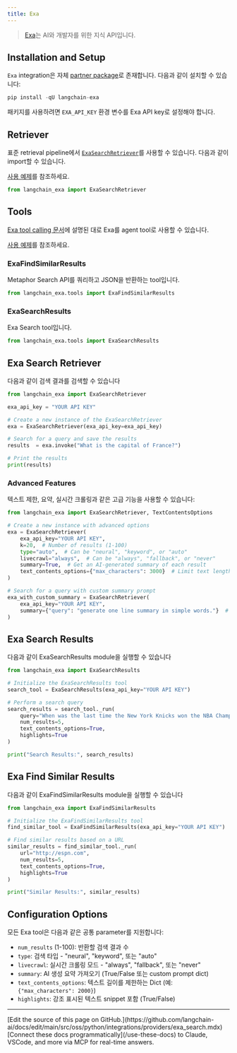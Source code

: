 ```yaml
---
title: Exa
---
```


>[Exa](https://exa.ai/)는 AI와 개발자를 위한 지식 API입니다.
>

## Installation and Setup

`Exa` integration은 자체 [partner package](https://pypi.org/project/langchain-exa/)로 존재합니다. 다음과 같이 설치할 수 있습니다:

```python
pip install -qU langchain-exa
```

패키지를 사용하려면 `EXA_API_KEY` 환경 변수를 Exa API key로 설정해야 합니다.

## Retriever

표준 retrieval pipeline에서 [`ExaSearchRetriever`](/oss/python/integrations/tools/exa_search#using-exasearchretriever)를 사용할 수 있습니다. 다음과 같이 import할 수 있습니다.

[사용 예제](/oss/python/integrations/tools/exa_search)를 참조하세요.

```python
from langchain_exa import ExaSearchRetriever
```

## Tools

[Exa tool calling 문서](/oss/python/integrations/tools/exa_search#use-within-an-agent)에 설명된 대로 Exa를 agent tool로 사용할 수 있습니다.

[사용 예제](/oss/python/integrations/tools/exa_search)를 참조하세요.

### ExaFindSimilarResults

Metaphor Search API를 쿼리하고 JSON을 반환하는 tool입니다.

```python
from langchain_exa.tools import ExaFindSimilarResults
```

### ExaSearchResults

Exa Search tool입니다.

```python
from langchain_exa.tools import ExaSearchResults
```

## Exa Search Retriever

다음과 같이 검색 결과를 검색할 수 있습니다

```python
from langchain_exa import ExaSearchRetriever

exa_api_key = "YOUR API KEY"

# Create a new instance of the ExaSearchRetriever
exa = ExaSearchRetriever(exa_api_key=exa_api_key)

# Search for a query and save the results
results  = exa.invoke("What is the capital of France?")

# Print the results
print(results)
```

### Advanced Features

텍스트 제한, 요약, 실시간 크롤링과 같은 고급 기능을 사용할 수 있습니다:

```python
from langchain_exa import ExaSearchRetriever, TextContentsOptions

# Create a new instance with advanced options
exa = ExaSearchRetriever(
    exa_api_key="YOUR API KEY",
    k=20,  # Number of results (1-100)
    type="auto",  # Can be "neural", "keyword", or "auto"
    livecrawl="always",  # Can be "always", "fallback", or "never"
    summary=True,  # Get an AI-generated summary of each result
    text_contents_options={"max_characters": 3000}  # Limit text length
)

# Search for a query with custom summary prompt
exa_with_custom_summary = ExaSearchRetriever(
    exa_api_key="YOUR API KEY",
    summary={"query": "generate one line summary in simple words."}  # Custom summary prompt
)
```

## Exa Search Results

다음과 같이 ExaSearchResults module을 실행할 수 있습니다

```python
from langchain_exa import ExaSearchResults

# Initialize the ExaSearchResults tool
search_tool = ExaSearchResults(exa_api_key="YOUR API KEY")

# Perform a search query
search_results = search_tool._run(
    query="When was the last time the New York Knicks won the NBA Championship?",
    num_results=5,
    text_contents_options=True,
    highlights=True
)

print("Search Results:", search_results)
```

## Exa Find Similar Results

다음과 같이 ExaFindSimilarResults module을 실행할 수 있습니다

```python
from langchain_exa import ExaFindSimilarResults

# Initialize the ExaFindSimilarResults tool
find_similar_tool = ExaFindSimilarResults(exa_api_key="YOUR API KEY")

# Find similar results based on a URL
similar_results = find_similar_tool._run(
    url="http://espn.com",
    num_results=5,
    text_contents_options=True,
    highlights=True
)

print("Similar Results:", similar_results)
```

## Configuration Options

모든 Exa tool은 다음과 같은 공통 parameter를 지원합니다:

- `num_results` (1-100): 반환할 검색 결과 수
- `type`: 검색 타입 - "neural", "keyword", 또는 "auto"
- `livecrawl`: 실시간 크롤링 모드 - "always", "fallback", 또는 "never"
- `summary`: AI 생성 요약 가져오기 (True/False 또는 custom prompt dict)
- `text_contents_options`: 텍스트 길이를 제한하는 Dict (예: `{"max_characters": 2000}`)
- `highlights`: 강조 표시된 텍스트 snippet 포함 (True/False)

---

<Callout icon="pen-to-square" iconType="regular">
    [Edit the source of this page on GitHub.](https://github.com/langchain-ai/docs/edit/main/src/oss/python/integrations/providers/exa_search.mdx)
</Callout>
<Tip icon="terminal" iconType="regular">
    [Connect these docs programmatically](/use-these-docs) to Claude, VSCode, and more via MCP for    real-time answers.
</Tip>

